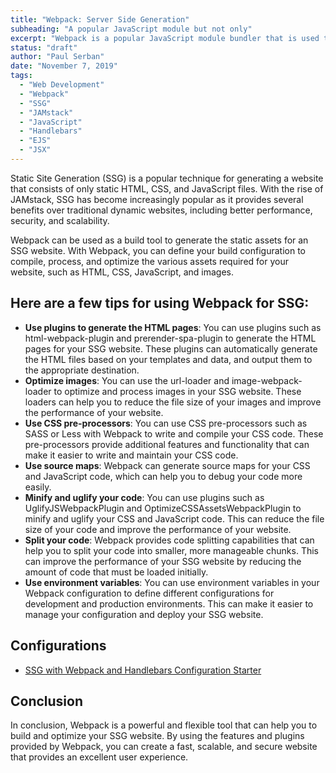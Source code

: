 ```yaml
---
title: "Webpack: Server Side Generation"
subheading: "A popular JavaScript module but not only"
excerpt: "Webpack is a popular JavaScript module bundler that is used to build and package web applications. It processes your application's source code, resolves dependencies between modules, and generates a single bundle or multiple chunks of code that can be efficiently loaded by the browser. With Webpack, you can include different types of assets such as images, fonts, and styles in your application, and it takes care of bundling, transforming, and optimizing them."
status: "draft"
author: "Paul Serban"
date: "November 7, 2019"
tags:
  - "Web Development"
  - "Webpack"
  - "SSG"
  - "JAMstack"
  - "JavaScript"
  - "Handlebars"
  - "EJS"
  - "JSX"
---
```


Static Site Generation (SSG) is a popular technique for generating a website that consists of only static HTML, CSS, and JavaScript files. With the rise of JAMstack, SSG has become increasingly popular as it provides several benefits over traditional dynamic websites, including better performance, security, and scalability.

Webpack can be used as a build tool to generate the static assets for an SSG website. With Webpack, you can define your build configuration to compile, process, and optimize the various assets required for your website, such as HTML, CSS, JavaScript, and images.

## Here are a few tips for using Webpack for SSG:

- **Use plugins to generate the HTML pages**: You can use plugins such as html-webpack-plugin and prerender-spa-plugin to generate the HTML pages for your SSG website. These plugins can automatically generate the HTML files based on your templates and data, and output them to the appropriate destination.
- **Optimize images**: You can use the url-loader and image-webpack-loader to optimize and process images in your SSG website. These loaders can help you to reduce the file size of your images and improve the performance of your website.
- **Use CSS pre-processors**: You can use CSS pre-processors such as SASS or Less with Webpack to write and compile your CSS code. These pre-processors provide additional features and functionality that can make it easier to write and maintain your CSS code.
- **Use source maps**: Webpack can generate source maps for your CSS and JavaScript code, which can help you to debug your code more easily.
- **Minify and uglify your code**: You can use plugins such as UglifyJSWebpackPlugin and OptimizeCSSAssetsWebpackPlugin to minify and uglify your CSS and JavaScript code. This can reduce the file size of your code and improve the performance of your website.
- **Split your code**: Webpack provides code splitting capabilities that can help you to split your code into smaller, more manageable chunks. This can improve the performance of your SSG website by reducing the amount of code that must be loaded initially.
- **Use environment variables**: You can use environment variables in your Webpack configuration to define different configurations for development and production environments. This can make it easier to manage your configuration and deploy your SSG website.

## Configurations

- [SSG with Webpack and Handlebars Configuration Starter](/blog/snippets/webpack-ssg-with-handlebars)

## Conclusion

In conclusion, Webpack is a powerful and flexible tool that can help you to build and optimize your SSG website. By using the features and plugins provided by Webpack, you can create a fast, scalable, and secure website that provides an excellent user experience.
